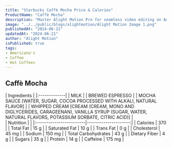 ```yaml
---
title: "Starbucks Caffè Mocha Price & Calories"
ProductName: "Caffè Mocha" 
description: "Master Alight Motion Pro for seamless video editing on Android, iOS, and Tablets with our ultimate guide, unlocking advanced features and elevating your skills in 2024!"
image: "../../public/blogs/alightmotion/Alight Motion Image 1.png"
publishedAt: "2024-06-21"
updatedAt: "2024-06-21"
author: "Alight Motion"
isPublished: true
tags:
- Americano's
- Coffee
- Hot Coffees   
---
```


 
## Caffè Mocha 
<div className="tables-container">
  <div className="table-wrapper">
    | Ingredients  |  
    |:-------------|
    | MILK        |
    | BREWED ESPRESSO       |
    | MOCHA SAUCE [WATER, SUGAR, COCOA PROCESSED WITH ALKALI, NATURAL FLAVOR]     |
    | WHIPPED CREAM [CREAM (CREAM, MONO AND DIGLYCERIDES, CARAGEENAN), VANILLA SYRUP (SUGAR, WATER, NATURAL FLAVORS, POTASSIUM SORBATE, CITRIC ACID)]   |
  </div>
  <div className="table-wrapper">
    | Nutrition               |                      |  
    |:------------------------|---------------------:|
    | Calories                | 370                   |
    | Total Fat               | 15 g                  |
    | Saturated Fat           | 10 g                  |
    | Trans Fat               | 0 g                  |
    | Cholesterol             | 45 mg                 |
    | Sodium                  | 150 mg                |
    | Total Carbohydrates     | 43 g                  |
    | Dietary Fiber           | 4 g                  |
    | Sugars                  | 35 g                  |
    | Protein                 | 14 g                  |
    | Caffeine                | 175 mg               |
  </div>
</div>
<style jsx>{`
  .tables-container {
    display: flex;
    flex-direction: row;
    gap: 30px;
  }
  .table-wrapper {
    width: 500px; /* Adjust as needed */
  }
  @media (max-width: 768px) {
    .tables-container {
      flex-direction: column;
      gap: 0px; /* Adjust as needed */
    }
    .table-wrapper {
      width: 100%; /* Adjust as needed */
    }
  }
`}</style>
